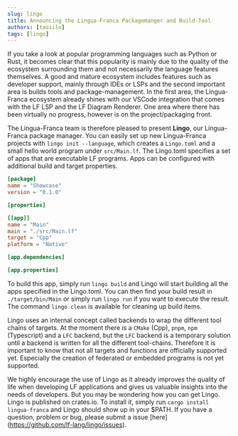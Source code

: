 ```yaml
---
slug: lingo
title: Announcing the Lingua-Franca Packagemanger and Build-Tool
authors: [tassilo]
tags: [lingo]
---
```


If you take a look at popular programming languages such as Python or Rust, it becomes clear that this popularity is mainly due 
to the quality of the ecosystem surrounding them and not necessarily the language features themselves. A good and mature ecosystem 
includes features such as developer support, mainly through IDEs or LSPs and the second important area is builds tools and package-management.
In the first area, the Lingua-Franca ecosystem already shines with our VSCode integration that comes with the LF LSP and the LF Diagram Renderer. 
One area where there has been virtually no progress, however is on the project/packaging front.

The Lingua-Franca team is therefore pleased to present **Lingo**, our Lingua-Franca package manager. You can easily set up new Lingua-Franca 
projects with `lingo init --language`, which creates a `Lingo.toml` and a small hello world program under `src/Main.lf`. The Lingo.toml 
specifies a set of apps that are executable LF programs. Apps can be configured with additional build and target properties.

```toml
[package]
name = "Showcase"
version = "0.1.0"

[properties]

[[app]]
name = "Main"
main = "./src/Main.lf"
target = "Cpp"
platform = "Native"

[app.dependencies]

[app.properties]
```

To build this app, simply run `lingo build` and Lingo will start building all the apps specified in the Lingo.toml. You can then find your build 
result in `./target/bin/Main` or simply run `lingo run` if you want to execute the result. The command `lingo clean` is available for cleaning up
build items.

Lingo uses an internal concept called backends to wrap the different tool chains of targets. At the moment there
 is a `CMake` (Cpp), `pnpm`, `npm` (Typescript) and a `LFC` backend, but the `LFC` backend is a temporary solution until a backend is
written for all the different tool-chains. Therefore it is important to know that not all targets and functions are officially supported yet.
Especially the creation of federated or embedded programs is not yet supported.

We highly encourage the use of Lingo as it already improves the quality of life when developing LF applications and gives us valuable insights into 
the needs of developers. But you may be wondering how you can get Lingo. Lingo is published on crates.io. To install it, simply run `cargo install lingua-franca`
and Lingo should show up in your $PATH. If you have a question, problem or bug, please submit a issue [here] (https://github.com/lf-lang/lingo/issues).

